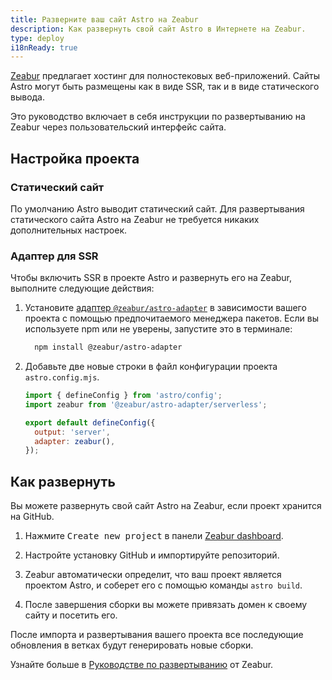 ```yaml
---
title: Разверните ваш сайт Astro на Zeabur
description: Как развернуть свой сайт Astro в Интернете на Zeabur.
type: deploy
i18nReady: true
---
```


[Zeabur](https://zeabur.com) предлагает хостинг для полностековых веб-приложений. Сайты Astro могут быть размещены как в виде SSR, так и в виде статического вывода.

Это руководство включает в себя инструкции по развертыванию на Zeabur через пользовательский интерфейс сайта.

## Настройка проекта

### Статический сайт

По умолчанию Astro выводит статический сайт. Для развертывания статического сайта Astro на Zeabur не требуется никаких дополнительных настроек. 

### Адаптер для SSR

Чтобы включить SSR в проекте Astro и развернуть его на Zeabur, выполните следующие действия:

1. Установите [адаптер `@zeabur/astro-adapter`](https://www.npmjs.com/package/@zeabur/astro-adapter) в зависимости вашего проекта с помощью предпочитаемого менеджера пакетов. Если вы используете npm или не уверены, запустите это в терминале:

    ```bash
      npm install @zeabur/astro-adapter
    ```

2. Добавьте две новые строки в файл конфигурации проекта `astro.config.mjs`.

    ```js title="astro.config.mjs" ins={2, 5-6}
    import { defineConfig } from 'astro/config';
    import zeabur from '@zeabur/astro-adapter/serverless';

    export default defineConfig({
      output: 'server',
      adapter: zeabur(),
    });
    ```


## Как развернуть

Вы можете развернуть свой сайт Astro на Zeabur, если проект хранится на GitHub.

1. Нажмите <kbd>Create new project</kbd> в панели [Zeabur dashboard](https://dash.zeabur.com).

2. Настройте установку GitHub и импортируйте репозиторий.

3. Zeabur автоматически определит, что ваш проект является проектом Astro, и соберет его с помощью команды `astro build`.

4. После завершения сборки вы можете привязать домен к своему сайту и посетить его.

После импорта и развертывания вашего проекта все последующие обновления в ветках будут генерировать новые сборки.

Узнайте больше в [Руководстве по развертыванию](https://zeabur.com/docs/get-started/) от Zeabur.